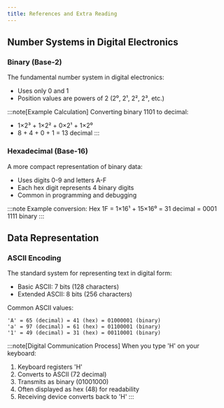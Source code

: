 ```yaml
---
title: References and Extra Reading
---
```


## Number Systems in Digital Electronics

### Binary (Base-2)

The fundamental number system in digital electronics:

- Uses only 0 and 1
- Position values are powers of 2 (2⁰, 2¹, 2², 2³, etc.)

:::note[Example Calculation]
Converting binary 1101 to decimal:
- 1×2³ + 1×2² + 0×2¹ + 1×2⁰
- 8 + 4 + 0 + 1 = 13 decimal
:::

### Hexadecimal (Base-16)

A more compact representation of binary data:

- Uses digits 0-9 and letters A-F
- Each hex digit represents 4 binary digits
- Common in programming and debugging

:::note
Example conversion:
Hex 1F = 1×16¹ + 15×16⁰ = 31 decimal = 0001 1111 binary
:::
## Data Representation

### ASCII Encoding

The standard system for representing text in digital form:

- Basic ASCII: 7 bits (128 characters)
- Extended ASCII: 8 bits (256 characters)

Common ASCII values:
```
'A' = 65 (decimal) = 41 (hex) = 01000001 (binary)
'a' = 97 (decimal) = 61 (hex) = 01100001 (binary)
'1' = 49 (decimal) = 31 (hex) = 00110001 (binary)
```

:::note[Digital Communication Process]
When you type 'H' on your keyboard:
1. Keyboard registers 'H'
2. Converts to ASCII (72 decimal)
3. Transmits as binary (01001000)
4. Often displayed as hex (48) for readability
5. Receiving device converts back to 'H'
:::